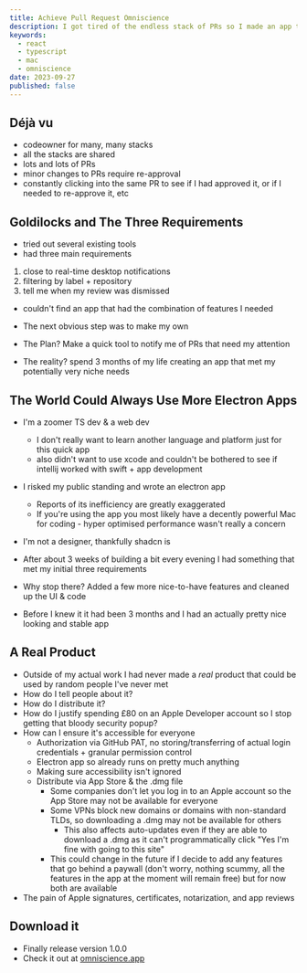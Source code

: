 ```yaml
---
title: Achieve Pull Request Omniscience
description: I got tired of the endless stack of PRs so I made an app to help me de-clutter
keywords:
  - react
  - typescript
  - mac
  - omniscience
date: 2023-09-27
published: false
---
```


## Déjà vu

- codeowner for many, many stacks
- all the stacks are shared
- lots and lots of PRs
- minor changes to PRs require re-approval
- constantly clicking into the same PR to see if I had approved it, or if I needed to re-approve it, etc

## Goldilocks and The Three Requirements

- tried out several existing tools
- had three main requirements

1. close to real-time desktop notifications
2. filtering by label + repository
3. tell me when my review was dismissed

- couldn't find an app that had the combination of features I needed
- The next obvious step was to make my own

- The Plan? Make a quick tool to notify me of PRs that need my attention
- The reality? spend 3 months of my life creating an app that met my potentially very niche needs

## The World Could Always Use More Electron Apps

- I'm a zoomer TS dev & a web dev
  - I don't really want to learn another language and platform just for this quick app
  - also didn't want to use xcode and couldn't be bothered to see if intellij worked with swift + app development
- I risked my public standing and wrote an electron app
  - Reports of its inefficiency are greatly exaggerated
  - If you're using the app you most likely have a decently powerful Mac for coding - hyper optimised performance wasn't really a concern
- I'm not a designer, thankfully shadcn is

- After about 3 weeks of building a bit every evening I had something that met my initial three requirements
- Why stop there? Added a few more nice-to-have features and cleaned up the UI & code
- Before I knew it it had been 3 months and I had an actually pretty nice looking and stable app

## A Real Product

- Outside of my actual work I had never made a _real_ product that could be used by random people I've never met
- How do I tell people about it?
- How do I distribute it?
- How do I justify spending £80 on an Apple Developer account so I stop getting that bloody security popup?
- How can I ensure it's accessible for everyone
  - Authorization via GitHub PAT, no storing/transferring of actual login credentials + granular permission control
  - Electron app so already runs on pretty much anything
  - Making sure accessibility isn't ignored
  - Distribute via App Store & the .dmg file
    - Some companies don't let you log in to an Apple account so the App Store may not be available for everyone
    - Some VPNs block new domains or domains with non-standard TLDs, so downloading a .dmg may not be available for others
      - This also affects auto-updates even if they are able to download a .dmg as it can't programmatically click "Yes I'm fine with going to this site"
    - This could change in the future if I decide to add any features that go behind a paywall (don't worry, nothing scummy, all the features in the app at the moment will remain free) but for now both are available
- The pain of Apple signatures, certificates, notarization, and app reviews

## Download it

- Finally release version 1.0.0
- Check it out at [omniscience.app](https://omniscience.app)
